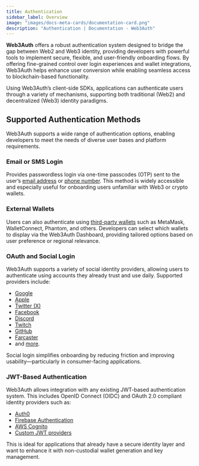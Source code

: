 ```yaml
---
title: Authentication
sidebar_label: Overview
image: "images/docs-meta-cards/documentation-card.png"
description: "Authentication | Documentation - Web3Auth"
---
```


**Web3Auth** offers a robust authentication system designed to bridge the gap between Web2 and Web3
identity, providing developers with powerful tools to implement secure, flexible, and user-friendly
onboarding flows. By offering fine-grained control over login experiences and wallet integrations,
Web3Auth helps enhance user conversion while enabling seamless access to blockchain-based
functionality.

Using Web3Auth’s client-side SDKs, applications can authenticate users through a variety of
mechanisms, supporting both traditional (Web2) and decentralized (Web3) identity paradigms.

## Supported Authentication Methods

Web3Auth supports a wide range of authentication options, enabling developers to meet the needs of
diverse user bases and platform requirements.

### Email or SMS Login

Provides passwordless login via one-time passcodes (OTP) sent to the user’s
[email address](/authentication/basic-logins/email-passwordless) or
[phone number](/authentication/basic-logins/sms-otp). This method is widely accessible and
especially useful for onboarding users unfamiliar with Web3 or crypto wallets.

### External Wallets

Users can also authenticate using
[third-party wallets](/authentication/basic-logins/external-wallets) such as MetaMask,
WalletConnect, Phantom, and others. Developers can select which wallets to display via the Web3Auth
Dashboard, providing tailored options based on user preference or regional relevance.

### OAuth and Social Login

Web3Auth supports a variety of social identity providers, allowing users to authenticate using
accounts they already trust and use daily. Supported providers include:

- [Google](/authentication/social-logins/google)
- [Apple](/authentication/social-logins/oauth/#login-with-apple)
- [Twitter (X)](/authentication/social-logins/oauth/#login-with-x)
- [Facebook](/authentication/social-logins/facebook)
- [Discord](/authentication/social-logins/discord)
- [Twitch](/authentication/social-logins/twitch)
- [GitHub](/authentication/social-logins/oauth/#login-with-github)
- [Farcaster](/authentication/social-logins/oauth/#login-with-farcaster)
- and [more](/authentication/social-logins/oauth).

Social login simplifies onboarding by reducing friction and improving usability—particularly in
consumer-facing applications.

### JWT-Based Authentication

Web3Auth allows integration with any existing JWT-based authentication system. This includes OpenID
Connect (OIDC) and OAuth 2.0 compliant identity providers such as:

- [Auth0](/authentication/custom-connections/auth0)
- [Firebase Authentication](/authentication/custom-connections/firebase)
- [AWS Cognito](/authentication/custom-connections/aws-cognito)
- [Custom JWT providers](/authentication/custom-connections/custom-jwt)

This is ideal for applications that already have a secure identity layer and want to enhance it with
non-custodial wallet generation and key management.
